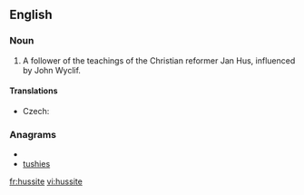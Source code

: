 ==English==
{{wikipedia}}
===Noun===
{{en-noun}}

# A follower of the teachings of the Christian reformer Jan Hus, influenced by John Wyclif.

====Translations====
{{trans-top|follower}}
* Czech: {{t-|cs|husita|m}}
{{trans-mid}}
{{trans-bottom}}

===Anagrams===
* {{alphagram|ehisstu}}
* [[tushies#English|tushies]]

[[fr:hussite]]
[[vi:hussite]]